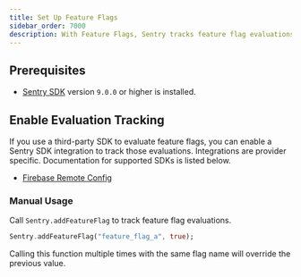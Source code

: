 ```yaml
---
title: Set Up Feature Flags
sidebar_order: 7000
description: With Feature Flags, Sentry tracks feature flag evaluations in your application, keeps an audit log feature flag changes, and reports any suspicious updates that may have caused an error.
---
```


<PlatformContent includePath="feature-flags/prerelease-alert" />

## Prerequisites

- [Sentry SDK](/platforms/dart/#configure) version `9.0.0` or higher is installed.

## Enable Evaluation Tracking

If you use a third-party SDK to evaluate feature flags, you can enable a Sentry SDK integration to track those evaluations. Integrations are provider specific. Documentation for supported SDKs is listed below.

- [Firebase Remote Config](/platforms/dart/configuration/integrations/firebase-remote-config/)

### Manual Usage

Call `Sentry.addFeatureFlag` to track feature flag evaluations.

```dart
Sentry.addFeatureFlag("feature_flag_a", true);
```

Calling this function multiple times with the same flag name will override the previous value.
